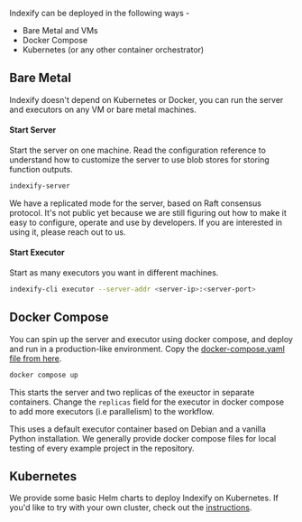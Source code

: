 Indexify can be deployed in the following ways -
* Bare Metal and VMs
* Docker Compose
* Kubernetes (or any other container orchestrator)

## Bare Metal

Indexify doesn't depend on Kubernetes or Docker, you can run the server and executors on any VM or
bare metal machines.

#### Start Server
Start the server on one machine. Read the configuration reference to understand how to customize the server to use blob stores for storing function outputs.
```bash
indexify-server
```
<Note>
We have a replicated mode for the server, based on Raft consensus protocol. It's not public yet because
we are still figuring out how to make it easy to configure, operate and use by developers.
If you are interested in using it, please reach out to us.
</Note>

#### Start Executor
Start as many executors you want in different machines.
```bash
indexify-cli executor --server-addr <server-ip>:<server-port>
```


## Docker Compose
You can spin up the server and executor using docker compose, and deploy and run in a production-like environment. Copy the [docker-compose.yaml file from here](https://raw.githubusercontent.com/tensorlakeai/indexify/refs/heads/main/docker-compose.yaml).

```bash
docker compose up
```

This starts the server and two replicas of the exeuctor in separate containers.
Change the `replicas` field for the executor in docker compose to add more executors (i.e parallelism) to the workflow.

This uses a default executor container based on Debian and a vanilla Python installation.
We generally provide docker compose files for local testing of every example project in the repository.

## Kubernetes

We provide some basic Helm charts to deploy Indexify on Kubernetes.
If you'd like to try with your own cluster, check out the
[instructions][operations/k8s].

[operations/k8s]:
  https://github.com/tensorlakeai/indexify/tree/main/operations/k8s
